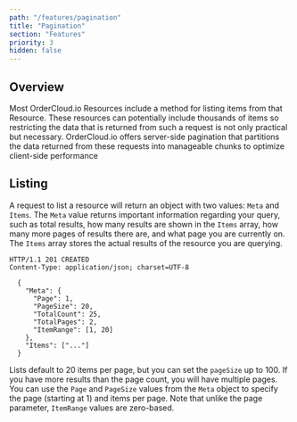 ```yaml
---
path: "/features/pagination"
title: "Pagination"
section: "Features"
priority: 3
hidden: false
---
```


## Overview

Most OrderCloud.io Resources include a method for listing items from that Resource. These resources can potentially include thousands of items so restricting the data that is returned from such a request is not only practical but necessary. OrderCloud.io offers server-side pagination that partitions the data returned from these requests into manageable chunks to optimize client-side performance

## Listing

A request to list a resource will return an object with two values: `Meta` and `Items`. The `Meta` value returns important information regarding your query, such as total results, how many results are shown in the `Items` array, how many more pages of results there are, and what page you are currently on. The `Items` array stores the actual results of the resource you are querying.

```http
HTTP/1.1 201 CREATED
Content-Type: application/json; charset=UTF-8

  {
    "Meta": {
      "Page": 1,
      "PageSize": 20,
      "TotalCount": 25,
      "TotalPages": 2,
      "ItemRange": [1, 20]
    },
    "Items": ["..."]
  }
```

Lists default to 20 items per page, but you can set the `pageSize` up to 100\. If you have more results than the page count, you will have multiple pages. You can use the `Page` and `PageSize` values from the `Meta` object to specify the page (starting at 1) and items per page. Note that unlike the page parameter, `ItemRange` values are zero-based.
